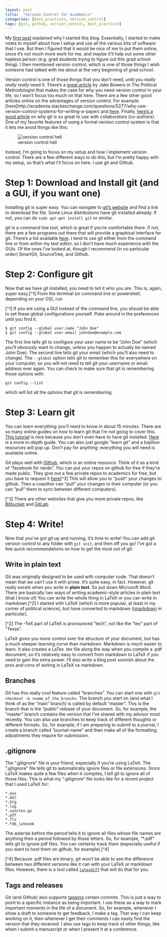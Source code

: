 ```yaml
---
layout: post
title:  "Version Control for Academics"
categories: [best_practices, version_control]
tags: [git, github, version_control, best_practices]
---
```


My [first post](2015/09/why-blog.html) explained why I started this blog.
Essentially, I started to make notes to myself about how I setup and use all the various bits of software that I use.
But then I figured that it would be nice of me to put them online, since it's not much more work for me, and maybe it'll help out some other hapless person (e.g. grad students trying to figure out this grad school thing). 
I then mentioned version control, which is one of those things I wish someone had talked with me about at the very beginning of grad school. 

Version control is one of those things that you don't need, until you *really really really* need it. 
There's a [great article](http://polmeth.wustl.edu/methodologist/tpm_v18_n2.pdf) by Jake Bowers in The Political Methodologist that makes the case for why you need version control in your life, so I won't focus too much on that here. 
There are a few other good articles online on the advantages of version control. 
For example. [here]http://academia.stackexchange.com/questions/5277/why-use-version-control-systems-for-writing-a-paper) and [here](http://christinabergey.com/blog/2014/01/version-control-for-academics/).
Finally, [here's a good article](https://www.sharelatex.com/blog/2012/10/16/collaborating-with-latex-and-git.html) on why git is so great to use with collaborators (co-authors). 
One of my favorite features of using a formal version control system is that it lets me avoid things like this: 

![version control hell](http://www.phdcomics.com/comics/archive/phd101212s.gif)

Instead, I'm going to focus on my setup and how I implement version control.
There are a few different ways to do this, but I'm pretty happy with my setup, so that's what I'll focus on here.
I use git and Github.

# Step 1: Download and Install git (and a GUI, if you want one)
Installing git is super easy. 
You can navigate to [git's website](https://git-scm.com/) and find a link to download the file. 
Some Linux distributions have git installed already. 
If not, you can do `sudo apt-get install git` or similar. 

git is a command line tool, which is great if you're comfortable there. 
If not, there are a few programs out there that will provide a graphical interface for git. 
There's a list available [here](http://git-scm.com/downloads/guis).
I tend to use git either from the command line or from within my text editor, so I don't have much experience with the GUIs. 
Of the ones I've looked at, though I recommend (in no particular order) SmartGit, SourceTree, and Github. 

# Step 2: Configure git
Now that we have git installed, you need to tell it who you are. 
This is, again, super easy.[^1] 
From the terminal (or command line or powershell, depending on your OS), run

[^1] If you are using a GUI instead of the command line, you should be able to set these global configurations yourself. Poke around in the preferences until you find it. 

```
$ git config --global user.name "John Doe"
$ git config --global user.email johndoe@example.com
```

The first line tells git to configure your user name to be "John Doe" (which you'll obviously want to change, unless you happen to actually be named John Doe).
The second line tells git your email (which you'll also need to change).
The `--global` option tells git to remember this for everywhere on your computer, so you will not need to tell git your username or email address ever again.
You can check to make sure that git is remembering those options with:

```
git config --list 
```

which will list all the options that git is remembering. 

# Step 3: Learn git
You can learn everything you'll need to know in about 15 minutes. 
There are so many online guides on how to learn git that I'm not going to cover this. 
[This tutorial](https://try.github.io/levels/1/challenges/1) is nice because you don't even have to have git installed. 
[Here](https://www.atlassian.com/git/) is a more in-depth guide.
You can also just google "learn git" and a bajillion resources will pop up. 
Don't pay for anything; everything you will need is available online.

Git plays well with [Github](https://github.com), which is an online resource. 
Think of it as a kind of "facebook for nerds". 
You can put your repos on github for free if they're made public. 
They give out a few private repos to academics for free, but you have to request it [here](https://education.github.com/)[^3]
This will allow you to "push" your changes to github.
Then a coauthor can "pull" your changes to their computer (or you can "pull" them to sync between different computers).

[^3] There are other websites that give you more private repos, like [Bitbucket](https://bitbucket.org) and [GitLab](https://gitlab.com).

# Step 4: Write!
Now that you've got git up and running, it's time to write! 
You can add git version control to any folder with `git init`, and then off you go! 
I've got a few quick recommendations on how to get the most out of git:

## Write in plain text

Git was originally designed to be used with computer code.
That doesn't mean that we can't use it with prose. 
It's quite easy, in fact. 
However, git really excels when you write in **plain text**. 
So put down Microsoft Word. 
There are basically two ways of writing academic-style articles in plain text (that I know of)
You can write the whole thing in LaTeX or you can write in markdown.[^2] 
I started with LaTeX (which is more popular,  at least in my corner of political science), but have converted to markdown ([rmarkdown](http://rmarkdown.rstudio.com/) in particular). 

[^2] The -TeX part of LaTeX is pronounced "tech", *not* like the "tex" part of "Texas". 

LaTeX gives you more control over the structure of your document, but has a much steeper learning curve than markdown. 
Markdown is much easier to learn.
It also creates a LaTex .tex file along the way when you compile a .pdf document, so it's relatively easy to convert from markdown to LaTeX if you need to gain the extra power. 
I'll also write a blog post soonish about the pros and cons of writing in LaTeX vs markdown. 

## Branches
Git has this really cool feature called "branches". 
You can start one with `git checkout -b <name_of_the_branch>`.
The branch you start on (and what I think of as the "main" branch) is called by default "master". 
This is the branch that is the "public" release of your document. 
So, for example, the "master" branch contains the version that I've shared with my advisor most recently. 
You can also use branches to keep track of different thoughts or different formats. 
So, for example, if I am preparing to submit to a journal, I create a branch called "journal-name" and then make all of the formatting adjustments they require for submission. 

## .gitignore  
The ".gitignore" file is your friend, especially if you're using LaTeX. 
The ".gitignore" file tells git to automatically ignore files or file extensions. 
Since LaTeX makes quite a few files when it compiles, I tell git to ignore all of those files. 
This is what my ".gitignore" file looks like for a recent project that I used LaTeX for: 

```
*.aux
*.bbl
*.blg
*.log
*.synctex.gz
*.pdf
*.fls
*.fdb_latexmk
```

The asterisk before the period tells it to ignore all files whose file names are anything then a period followed by those letters. 
So, for example, "*.pdf" tells git to ignore pdf files. 
You can certainly track them (especially useful if you want to host them on github, for example).[^4]

[^4] Because .pdf files are binary, git won't be able to see the difference between two different versions like it can with your LaTeX or markdown files. However, there is a tool called [`latexdiff`](http://www.ctan.org/tex-archive/support/latexdiff/) that will do that for you.


## Tags and releases 

Git (and Github) also supports [tagging](https://git-scm.com/book/en/v2/Git-Basics-Tagging) certain commits. 
This is just a way to point to a specific instance as being important. 
I use these as a way to mark important moments in the life of a document.
So, for example, whenever I show a draft to someone to get feedback, I make a tag.
That way I can keep working on it, then whenever I get their comments I can easily find the version that they received.
I also use tags to keep track of other things, like when I submit a manuscript or when I present it at a conference. 
